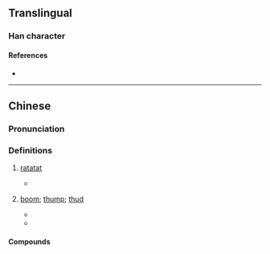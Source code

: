 {{character info}}
==Translingual==

===Han character===
{{Han char|rn=30|rad=口|as=05|sn=8|four=67033|canj=RHEY|ids=⿰口冬}}

====References====
* {{Han ref|kx=0185.211|hdz=10608.010|uh=549A|ud=21658|bh=A94E|bd=43342}}

----

==Chinese==
{{zh-forms}}

===Pronunciation===
{{zh-pron
|m=dōng
|c=dung1
|cat=n
}}

===Definitions===
{{zh-hanzi}}

# {{lb|zh|onomatopoeia}} [[ratatat]] {{gloss|sound of drum, of repeated hit}}
#* {{zh-x|他 咚-咚-咚 使勁 地{de} 敲門。|He rained blows on the door.}}
# {{lb|zh|onomatopoeia}} [[boom]]; [[thump]]; [[thud]] {{gloss|sound of something falling}}
#* {{zh-x|郵差 把 郵包 '''咚''' 地{de} 一 聲 扔 在 地板 上。|The postman '''plonked''' the mail bag on the floor.}}
#* {{zh-x|他 從 樹 上 '''咚''' 地{de} 一 聲 摔 在 了 地 上。|He fell out of the tree and landed on the ground with a '''thud'''.}}

====Compounds====
{{zh-der|咕咚咕咚|叮叮咚咚|咚咚|咕咚|呆不龍咚|叮咚叮咚|撲咚咚|撲咚|醉貌咕咚|黑咕籠咚}}